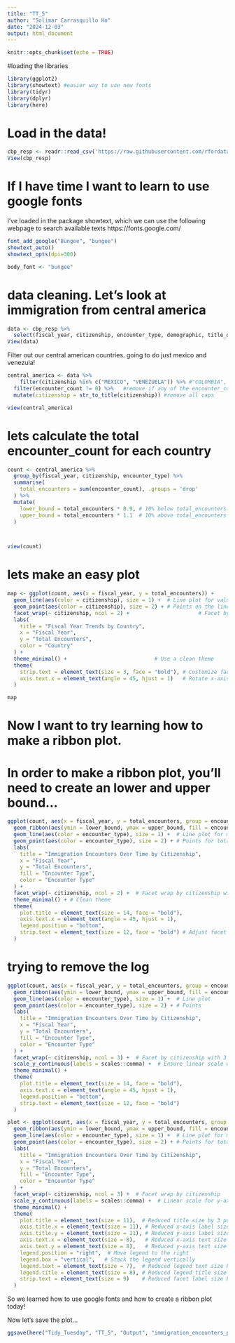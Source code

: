 ```yaml
---
title: "TT_5"
author: "Solimar Carrasquillo Ho"
date: "2024-12-03"
output: html_document
---
```


```r
knitr::opts_chunk$set(echo = TRUE)
```

#loading the libraries
```r
library(ggplot2)
library(showtext) #easier way to use new fonts
library(tidyr)
library(dplyr)
library(here)
```


# Load in the data! 

```r
cbp_resp <- readr::read_csv('https://raw.githubusercontent.com/rfordatascience/tidytuesday/main/data/2024/2024-11-26/cbp_resp.csv')
View(cbp_resp)
```

# If I have time I want to learn to use google fonts
I've loaded in the package showtext, which we can use the following webpage to search available texts 
https://fonts.google.com/

```r
font_add_google("Bungee", "bungee")
showtext_auto()
showtext_opts(dpi=300)

body_font <- "bungee"
```


# data cleaning. Let's look at immigration from central america  

```r
data <- cbp_resp %>%
  select(fiscal_year, citizenship, encounter_type, demographic, title_of_authority, encounter_count)
View(data)
```

Filter out our central american countries.
going to do just mexico and venezula! 
```r
central_america <- data %>%
    filter(citizenship %in% c("MEXICO", "VENEZUELA")) %>% #"COLOMBIA",  "HONDURAS", "GUATEMALA", "EL SALVADOR")) %>%
  filter(encounter_count != 0) %>%   #remove if any of the encounter_count was 0 
  mutate(citizenship = str_to_title(citizenship)) #remove all caps

view(central_america)
```


# lets calculate the total encounter_count for each country
```r
count <- central_america %>% 
  group_by(fiscal_year, citizenship, encounter_type) %>%
  summarise(
    total_encounters = sum(encounter_count), .groups = 'drop'
  ) %>%
  mutate(
    lower_bound = total_encounters * 0.9, # 10% below total_encounters
    upper_bound = total_encounters * 1.1  # 10% above total_encounters
  )



view(count)
```




# lets make an easy plot
```r
map <- ggplot(count, aes(x = fiscal_year, y = total_encounters)) +
  geom_line(aes(color = citizenship), size = 1) +  # Line plot for values
  geom_point(aes(color = citizenship), size = 2) + # Points on the line
  facet_wrap(~ citizenship, ncol = 2) +                      # Facet by country
  labs(
    title = "Fiscal Year Trends by Country",
    x = "Fiscal Year",
    y = "Total Encounters",
    color = "Country"
  ) +
  theme_minimal() +                            # Use a clean theme
  theme(
    strip.text = element_text(size = 3, face = "bold"), # Customize facet labels
    axis.text.x = element_text(angle = 45, hjust = 1)   # Rotate x-axis labels
  )

map
```


# Now I want to try learning how to make a ribbon plot. 
# In order to make a ribbon plot, you'll need to create an lower and upper bound...
```r
ggplot(count, aes(x = fiscal_year, y = total_encounters, group = encounter_type)) +
  geom_ribbon(aes(ymin = lower_bound, ymax = upper_bound, fill = encounter_type), alpha = 0.3) + # Ribbon
  geom_line(aes(color = encounter_type), size = 1) +  # Line plot for mean total_encounters
  geom_point(aes(color = encounter_type), size = 2) + # Points for total_encounters
  labs(
    title = "Immigration Encounters Over Time by Citizenship",
    x = "Fiscal Year",
    y = "Total Encounters",
    fill = "Encounter Type",
    color = "Encounter Type"
  ) +
  facet_wrap(~ citizenship, ncol = 2) +  # Facet wrap by citizenship with 3 columns
  theme_minimal() + # Clean theme
  theme(
    plot.title = element_text(size = 14, face = "bold"),
    axis.text.x = element_text(angle = 45, hjust = 1),
    legend.position = "bottom",
    strip.text = element_text(size = 12, face = "bold") # Adjust facet label size
  )

```
# trying to remove the log
```r
ggplot(count, aes(x = fiscal_year, y = total_encounters, group = encounter_type)) +
  geom_ribbon(aes(ymin = lower_bound, ymax = upper_bound, fill = encounter_type), alpha = 0.3) + # Ribbon
  geom_line(aes(color = encounter_type), size = 1) +  # Line plot
  geom_point(aes(color = encounter_type), size = 2) + # Points
  labs(
    title = "Immigration Encounters Over Time by Citizenship",
    x = "Fiscal Year",
    y = "Total Encounters",
    fill = "Encounter Type",
    color = "Encounter Type"
  ) +
  facet_wrap(~ citizenship, ncol = 3) +  # Facet by citizenship with 3 columns
  scale_y_continuous(labels = scales::comma) +  # Ensure linear scale with comma-separated values
  theme_minimal() +
  theme(
    plot.title = element_text(size = 14, face = "bold"),
    axis.text.x = element_text(angle = 45, hjust = 1),
    legend.position = "bottom",
    strip.text = element_text(size = 12, face = "bold")
  )

```
```r
plot <- ggplot(count, aes(x = fiscal_year, y = total_encounters, group = encounter_type)) +
  geom_ribbon(aes(ymin = lower_bound, ymax = upper_bound, fill = encounter_type), alpha = 0.3) + # Ribbon
  geom_line(aes(color = encounter_type), size = 1) +  # Line plot for mean total_encounters
  geom_point(aes(color = encounter_type), size = 2) + # Points for total_encounters
  labs(
    title = "Immigration Encounters Over Time by Citizenship",
    x = "Fiscal Year",
    y = "Total Encounters",
    fill = "Encounter Type",
    color = "Encounter Type"
  ) +
  facet_wrap(~ citizenship, ncol = 3) +  # Facet wrap by citizenship
  scale_y_continuous(labels = scales::comma) +  # Linear scale for y-axis
  theme_minimal() +
  theme(
    plot.title = element_text(size = 11),  # Reduced title size by 3 points
    axis.title.x = element_text(size = 11), # Reduced x-axis label size by 3 points
    axis.title.y = element_text(size = 11), # Reduced y-axis label size by 3 points
    axis.text.x = element_text(size = 8),   # Reduced x-axis text size by 3 points
    axis.text.y = element_text(size = 8),   # Reduced y-axis text size by 3 points
    legend.position = "right",  # Move legend to the right
    legend.box = "vertical",   # Stack the legend vertically
    legend.text = element_text(size = 7),  # Reduced legend text size by 3 points
    legend.title = element_text(size = 8), # Reduced legend title size by 3 points
    strip.text = element_text(size = 9)    # Reduced facet label size by 3 points
  )


```
So we learned how to use google fonts and how to create a ribbon plot today!

Now let's save the plot...
```r
ggsave(here("Tidy_Tuesday", "TT_5", "Output", "immigration_encounters_plot.png"), plot = plot, width = 10, height = 8)

```

